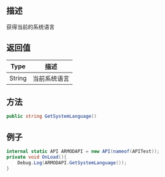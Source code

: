 ## 描述

获得当前的系统语言

## 返回值

| Type                                          | 描述         |
| --------------------------------------------- | ------------ |
| <highlight color="#AE6221">String</highlight> | 当前系统语言 |

## 方法

```cs
public string GetSystemLanguage()
```

## 例子

```cs
internal static API ARMODAPI = new API(nameof(APITest));
private void OnLoad(){
    Debug.Log(ARMODAPI.GetSystemLanguage());
}
```
